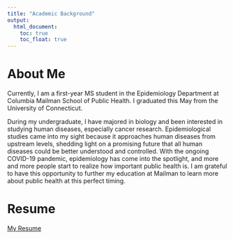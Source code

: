 ```yaml
---
title: "Academic Background"
output: 
  html_document:
    toc: true
    toc_float: true
---
```

# About Me
Currently, I am a first-year MS student in the Epidemiology Department at Columbia Mailman School of Public Health. I graduated this May from the University of Connecticut. 

During my undergraduate, I have majored in biology and been interested in studying human diseases, especially cancer research. Epidemiological studies came into my sight because it approaches human diseases from upstream levels, shedding light on a promising future that all human diseases could be better understood and controlled. With the ongoing COVID-19 pandemic, epidemiology has come into the spotlight, and more and more people start to realize how important public health is. I am grateful to have this opportunity to further my education at Mailman to learn more about public health at this perfect timing.

# Resume
[My Resume](resume.html)


